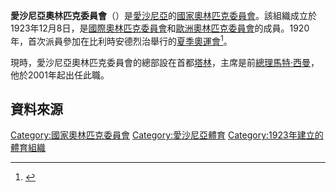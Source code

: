 {{Infobox National Olympic Committee
| title = 愛沙尼亞奧林匹克委員會
| logo = 
| 國家或地區 = EST
| 國家或地區編碼 = EST
| 成立日期 = 1923年12月8日
| 加入國際奧委會 = 1924年（1991年重新加入）
| 所屬成員 = [[歐洲奧林匹克委員會|歐洲奧林匹克委員會]]
| 總部 = 愛沙尼亞[[塔林|塔林]]
| 會長 = 馬特·西曼
| 秘書長 =
| 網頁 = [http://www.eok.ee 官方網頁]
}}
'''愛沙尼亞奧林匹克委員會'''（{{lang|en|Estonian Olympic Committee}}）是[[愛沙尼亞|愛沙尼亞]]的[[國家奧林匹克委員會|國家奧林匹克委員會]]。該組織成立於1923年12月8日，是[[國際奧林匹克委員會|國際奧林匹克委員會]]和[[歐洲奧林匹克委員會|歐洲奧林匹克委員會]]的成員。1920年，首次派員參加在比利時安德烈治舉行的[[1920年夏季奧林匹克運動會|夏季奧運會]]<ref>{{Cite web |url=http://www.sports-reference.com/olympics/countries/EST/ |title=Estonia |access-date=2014-05-27 |archive-url=https://web.archive.org/web/20160303172053/http://www.sports-reference.com/olympics/countries/EST/ |archive-date=2016-03-03 |dead-url=yes }}</ref>。

現時，愛沙尼亞奧林匹克委員會的總部設在首都[[塔林|塔林]]，主席是前[[愛沙尼亞總理|總理]][[馬特·西曼|馬特·西曼]]，他於2001年起出任此職。

==資料來源==
{{Reflist}}

{{歐洲奧林匹克委員會}}
{{Authority control}}

[[Category:國家奧林匹克委員會|Category:國家奧林匹克委員會]]
[[Category:愛沙尼亞體育|Category:愛沙尼亞體育]]
[[Category:1923年建立的體育組織|Category:1923年建立的體育組織]]